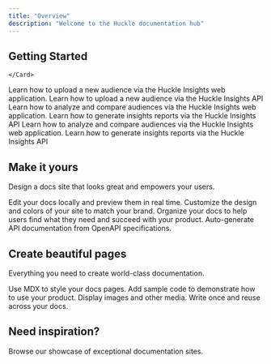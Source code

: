 ```yaml
---
title: "Overview"
description: "Welcome to the Huckle documentation hub"
---
```


## Getting Started

<Steps>
  <Step title="Explore Our Data">
    <Card title="Data Dictionary" icon="rocket" horizontal="false" href="/dicts/" cta="Submit">
      
    </Card>
  </Step>
  <Step title="Import a New Audience">
    <Card title="Website Guide" icon="globe-pointer" horizontal="false" href="/dicts/" cta="Submit">
      Learn how to upload a new audience via the Huckle Insights web application.
    </Card>
    <Card title="API Guide" icon="webhook" horizontal="false" href="/dicts/" cta="Submit">
      Learn how to upload a new audience via the Huckle Insights API
    </Card>
  </Step>
  <Step title="Analyze Results">
    <Card title="Website Guide" icon="globe-pointer" horizontal="false" href="/dicts/" cta="Submit">
      Learn how to analyze and compare audiences via the Huckle Insights web application.
    </Card>
    <Card title="API Guide" icon="webhook" horizontal="false" href="/dicts/" cta="Submit">
      Learn how to generate insights reports via the Huckle Insights API
    </Card>
  </Step>
  <Step title="Find New Customers">
    <Card title="Website Guide" icon="globe-pointer" horizontal="false" href="/dicts/" cta="Submit">
      Learn how to analyze and compare audiences via the Huckle Insights web application.
    </Card>
    <Card title="API Guide" icon="webhook" horizontal="false" href="/dicts/" cta="Submit">
      Learn how to generate insights reports via the Huckle Insights API
    </Card>
  </Step>
</Steps>

## Make it yours

Design a docs site that looks great and empowers your users.

<Columns cols={2}>
  <Card title="Edit locally" icon="pen-to-square" href="/development">
    Edit your docs locally and preview them in real time.
  </Card>
  <Card title="Customize your site" icon="palette" href="/essentials/settings">
    Customize the design and colors of your site to match your brand.
  </Card>
  <Card title="Set up navigation" icon="map" href="/essentials/navigation">
    Organize your docs to help users find what they need and succeed with your product.
  </Card>
  <Card title="API documentation" icon="terminal" href="/api-reference/introduction">
    Auto-generate API documentation from OpenAPI specifications.
  </Card>
</Columns>

## Create beautiful pages

Everything you need to create world-class documentation.

<Columns cols={2}>
  <Card title="Write with MDX" icon="pen-fancy" href="/essentials/markdown">
    Use MDX to style your docs pages.
  </Card>
  <Card title="Code samples" icon="code" href="/essentials/code">
    Add sample code to demonstrate how to use your product.
  </Card>
  <Card title="Images" icon="image" href="/essentials/images">
    Display images and other media.
  </Card>
  <Card title="Reusable snippets" icon="recycle" href="/essentials/reusable-snippets">
    Write once and reuse across your docs.
  </Card>
</Columns>

## Need inspiration?

<Card title="See complete examples" icon="stars" href="https://mintlify.com/customers">
  Browse our showcase of exceptional documentation sites.
</Card>